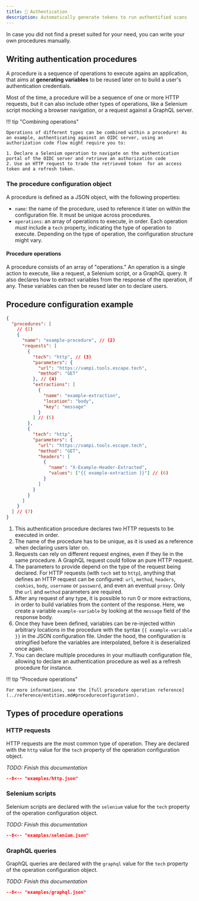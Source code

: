 ```yaml
---
title: 🔐 Authentication
description: Automatically generate tokens to run authentified scans
---
```


In case you did not find a preset suited for your need, you can write your own procedures manually.

## Writing authentication procedures

A procedure is a sequence of operations to execute agains an application, that aims at **generating variables** to be reused later on to build a user's authentication credentials.

Most of the time, a procedure will be a sequence of one or more HTTP requests, but it can also include other types of operations, like a Selenium script mocking a browser navigation, or a request against a GraphQL server.

!!! tip "Combining operations"

    Operations of different types can be combined within a procedure! As an example, authenticating against an OIDC server, using an authorization code flow might require you to:
    
    1. Declare a Selenium operation to navigate on the authentication portal of the OIDC server and retrieve an authorization code
    2. Use an HTTP request to trade the retrieved token  for an access token and a refresh token.

### The procedure configuration object

A procedure is defined as a JSON object, with the following properties:

- `name`: the name of the procedure, used to reference it later on within the configuration file. It must be unique across procedures.
- `operations`: an array of operations to execute, in order. Each operation *must* include a `tech` property, indicating the type of operation to execute. Depending on the type of operation, the configuration structure might vary.

#### Procedure operations

A procedure consists of an array of "operations." An operation is a single action to execute, like a request, a Selenium script, or a GraphQL query. It also declares how to extract variables from the response of the operation, if any. These variables can then be reused later on to declare users.

## Procedure configuration example

```json title=".multiauthrc.json"
{
  "procedures": [
    // (1)
    {
      "name": "example-procedure", // (2)
      "requests": [
        {
          "tech": "http", // (3)
          "parameters": {
            "url": "https://vampi.tools.escape.tech",
            "method": "GET"
          }, // (4)
          "extractions": [
            {
              "name": "example-extraction",
              "location": "body",
              "key": "message"
            }
          ] // (5)
        },
        {
          "tech": "http",
          "parameters": {
            "url": "https://vampi.tools.escape.tech",
            "method": "GET",
            "headers": [
              {
                "name": "X-Example-Header-Extracted",
                "values": ["{{ example-extraction }}"] // (6)
              }
            ]
          }
        }
      ]
    }
  ] // (7)
}
```

1. This authentication procedure declares two HTTP requests to be executed in order.
2. The name of the procedure has to be unique, as it is used as a reference when declaring users later on.
3. Requests can rely on different request engines, even if they lie in the same procedure. A GraphQL request could follow an pure HTTP request.
4. The parameters to provide depend on the type of the request being declared. For HTTP requests (with `tech` set to `http`), anything that defines an HTTP request can be configured: `url`, `method`, `headers`, `cookies`, `body`, `username` or `password`, and even an eventual `proxy`. Only the `url` and `method` parameters are required.
5. After any request of any type, it is possible to run 0 or more extractions, in order to build variables from the content of the response. Here, we create a variable `example-variable` by looking at the `message` field of the response body.
6. Once they have been defined, variables can be re-injected within arbitrary locations in the procedure with the syntax `{{ example-variable }}` in the JSON configuration file. Under the hood, the configuration is stringified before the variables are interpolated, before it is deserialized once again.
7. You can declare multiple procedures in your multiauth configuration file, allowing to declare an authentication procedure as well as a refresh procedure for instance.

!!! tip "Procedure operations"

    For more informations, see the [full procedure operation reference](../reference/entities.md#procedureconfiguration).

## Types of procedure operations

### HTTP requests

HTTP requests are the most common type of operation. They are declared with the `http` value for the `tech` property of the operation configuration object.

*TODO: Finish this documentation*

```json title=".multiauthrc.json"
--8<-- "examples/http.json"
```

### Selenium scripts

Selenium scripts are declared with the `selenium` value for the `tech` property of the operation configuration object.

*TODO: Finish this documentation*

```json title=".multiauthrc.json"
--8<-- "examples/selenium.json"
```

### GraphQL queries

GraphQL queries are declared with the `graphql` value for the `tech` property of the operation configuration object.

*TODO: Finish this documentation*

```json title=".multiauthrc.json"
--8<-- "examples/graphql.json"
```